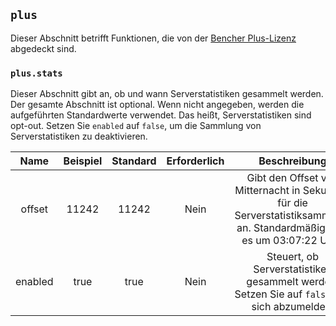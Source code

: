 ## `plus`

Dieser Abschnitt betrifft Funktionen, die von der [Bencher Plus-Lizenz](/legal/plus) abgedeckt sind.

### `plus.stats`

Dieser Abschnitt gibt an, ob und wann Serverstatistiken gesammelt werden.
Der gesamte Abschnitt ist optional.
Wenn nicht angegeben, werden die aufgeführten Standardwerte verwendet.
Das heißt, Serverstatistiken sind opt-out.
Setzen Sie `enabled` auf `false`, um die Sammlung von Serverstatistiken zu deaktivieren.

|  Name   | Beispiel | Standard | Erforderlich |                                                      Beschreibung                                                       |
| :-----: | :------: | :------: | :----------: | :---------------------------------------------------------------------------------------------------------------------: |
| offset  |  11242   |  11242   |     Nein     | Gibt den Offset von Mitternacht in Sekunden für die Serverstatistiksammlung an. Standardmäßig läuft es um 03:07:22 UTC. |
| enabled |   true   |   true   |     Nein     |               Steuert, ob Serverstatistiken gesammelt werden. Setzen Sie auf `false`, um sich abzumelden.               |